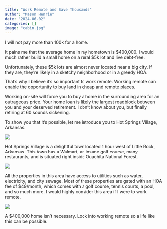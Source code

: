 ```yaml
---
title: "Work Remote and Save Thousands"
author: "Mason Henrie"
date: "2024-06-02"
categories: []
image: "cabin.jpg"
---
```


I will not pay more than 100k for a home.



It pains me that the average home in my hometown is $400,000. I would much rather build a small home on a rural $5k lot and live debt-free.

Unfortunately, these $5k lots are almost never located near a big city. If they are, they're likely in a sketchy neighborhood or in a greedy HOA.

That's why I believe it's so important to work remote. Working remote can enable the opportunity to buy land in cheap and remote places.

Working on-site will force you to buy a home in the surrounding area for an outrageous price. Your home loan is likely the largest roadblock between you and your deserved retirement. I don't know about you, but finally retiring at 60 sounds sickening.

To show you that it's possible, let me introduce you to Hot Springs Village, Arkansas.

![](village.png)

Hot Springs Village is a delightful town located 1 hour west of Little Rock, Arkansas. This town has a Walmart, an insane golf course, many restaurants, and is situated right inside Ouachita National Forest.

![](map.png)

All the properties in this area have access to utilities such as water, electricity, and city sewage. Most of these properties are gated with an HOA fee of $49/month, which comes with a golf course, tennis courts, a pool, and so much more. I would highly consider this area if I were to work remote.

![](arkansas.png)

A $400,000 home isn't necessary. Look into working remote so a life like this can be possible.



